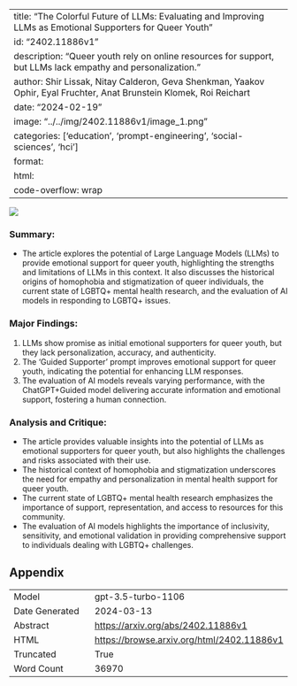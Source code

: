 
---
title: "The Colorful Future of LLMs: Evaluating and Improving LLMs as Emotional Supporters for Queer Youth"
id: "2402.11886v1"
description: "Queer youth rely on online resources for support, but LLMs lack empathy and personalization."
author: Shir Lissak, Nitay Calderon, Geva Shenkman, Yaakov Ophir, Eyal Fruchter, Anat Brunstein Klomek, Roi Reichart
date: "2024-02-19"
image: "../../img/2402.11886v1/image_1.png"
categories: ['education', 'prompt-engineering', 'social-sciences', 'hci']
format:
  html:
    code-overflow: wrap
---

![](../../img/2402.11886v1/image_1.png)

### Summary:
- The article explores the potential of Large Language Models (LLMs) to provide emotional support for queer youth, highlighting the strengths and limitations of LLMs in this context. It also discusses the historical origins of homophobia and stigmatization of queer individuals, the current state of LGBTQ+ mental health research, and the evaluation of AI models in responding to LGBTQ+ issues.

### Major Findings:
1. LLMs show promise as initial emotional supporters for queer youth, but they lack personalization, accuracy, and authenticity.
2. The 'Guided Supporter' prompt improves emotional support for queer youth, indicating the potential for enhancing LLM responses.
3. The evaluation of AI models reveals varying performance, with the ChatGPT+Guided model delivering accurate information and emotional support, fostering a human connection.

### Analysis and Critique:
- The article provides valuable insights into the potential of LLMs as emotional supporters for queer youth, but also highlights the challenges and risks associated with their use.
- The historical context of homophobia and stigmatization underscores the need for empathy and personalization in mental health support for queer youth.
- The current state of LGBTQ+ mental health research emphasizes the importance of support, representation, and access to resources for this community.
- The evaluation of AI models highlights the importance of inclusivity, sensitivity, and emotional validation in providing comprehensive support to individuals dealing with LGBTQ+ challenges.

## Appendix

|          |          |
|----------|----------|
| Model     | gpt-3.5-turbo-1106       |
| Date Generated     | 2024-03-13       |
| Abstract | [https://arxiv.org/abs/2402.11886v1](https://arxiv.org/abs/2402.11886v1)        |
| HTML     | [https://browse.arxiv.org/html/2402.11886v1](https://browse.arxiv.org/html/2402.11886v1)       |
| Truncated       | True       |
| Word Count       | 36970       |